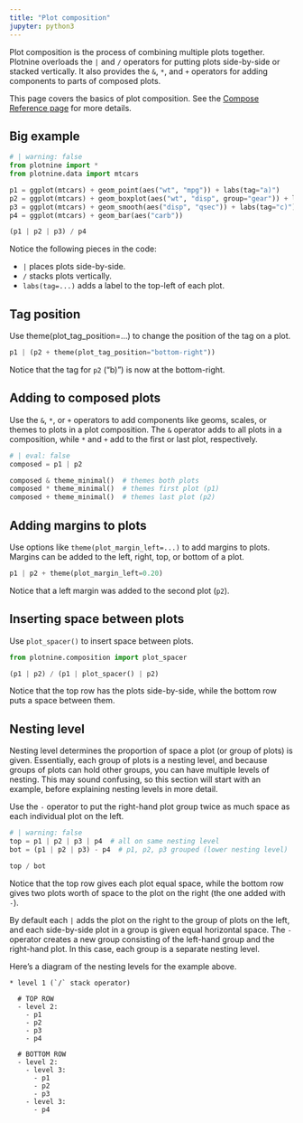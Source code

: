 ```yaml
---
title: "Plot composition"
jupyter: python3
---
```


Plot composition is the process of combining multiple plots together.
Plotnine overloads the `|` and `/` operators for putting plots side-by-side or stacked vertically. It also provides the `&`, `*`, and `+` operators for adding components to parts of composed plots.

This page covers the basics of plot composition. See the [Compose Reference page](`plotnine.composition.Compose`) for more details.

## Big example

```python
# | warning: false
from plotnine import *
from plotnine.data import mtcars

p1 = ggplot(mtcars) + geom_point(aes("wt", "mpg")) + labs(tag="a)")
p2 = ggplot(mtcars) + geom_boxplot(aes("wt", "disp", group="gear")) + labs(tag="b)")
p3 = ggplot(mtcars) + geom_smooth(aes("disp", "qsec")) + labs(tag="c)")
p4 = ggplot(mtcars) + geom_bar(aes("carb"))

(p1 | p2 | p3) / p4
```

Notice the following pieces in the code:

* `|` places plots side-by-side.
* `/` stacks plots vertically.
* `labs(tag=...)` adds a label to the top-left of each plot.

## Tag position

Use theme(plot_tag_position=...) to change the position of the tag on a plot.

```python
p1 | (p2 + theme(plot_tag_position="bottom-right"))
```

Notice that the tag for `p2` ("b)") is now at the bottom-right.

## Adding to composed plots

Use the `&`, `*`, or `+` operators to add components like geoms, scales, or themes to plots in a plot composition. The `&` operator adds to all plots in a composition, while `*` and `+` add to the first or last plot, respectively.

```python
# | eval: false
composed = p1 | p2

composed & theme_minimal()  # themes both plots
composed * theme_minimal()  # themes first plot (p1)
composed + theme_minimal()  # themes last plot (p2)
```

## Adding margins to plots

Use options like `theme(plot_margin_left=...)` to add margins to plots. Margins can be added to the left, right, top, or bottom of a plot.

```python
p1 | p2 + theme(plot_margin_left=0.20)
```

Notice that a left margin was added to the second plot (`p2`).

## Inserting space between plots

Use `plot_spacer()` to insert space between plots.

```python
from plotnine.composition import plot_spacer

(p1 | p2) / (p1 | plot_spacer() | p2)
```

Notice that the top row has the plots side-by-side, while the bottom row puts a space between them.

## Nesting level

Nesting level determines the proportion of space a plot (or group of plots) is given. Essentially, each group of plots is a nesting level, and because groups of plots can hold other groups, you can have multiple levels of nesting. This may sound confusing, so this section will start with an example, before explaining nesting levels in more detail.

Use the `-` operator to put the right-hand plot group twice as much space as each individual plot on the left.


```python
# | warning: false
top = p1 | p2 | p3 | p4  # all on same nesting level
bot = (p1 | p2 | p3) - p4  # p1, p2, p3 grouped (lower nesting level)

top / bot
```

Notice that the top row gives each plot equal space, while the bottom row gives two plots worth of space to the plot on the right (the one added with `-`).

By default each `|` adds the plot on the right to the group of plots on the left, and each side-by-side plot in a group is given equal horizontal space. The `-` operator creates a new group consisting of the left-hand group and the right-hand plot. In this case, each group is a separate nesting level.

Here's a diagram of the nesting levels for the example above.

```
* level 1 (`/` stack operator)

  # TOP ROW
  - level 2:
    - p1
    - p2
    - p3
    - p4

  # BOTTOM ROW
  - level 2:
    - level 3:
      - p1
      - p2
      - p3
    - level 3:
      - p4
```

